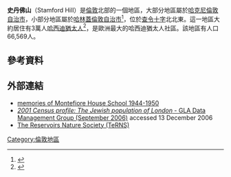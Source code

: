 {{infobox UK place|
 | country = 英格蘭
 | map_type = Greater London
 | region= 倫敦
 | population=68050
 | population_ref=<ref>{{Cite web |url=http://data.london.gov.uk/visualisations/atlas/ward-profiles-html/atlas.html |title=存档副本 |access-date=2016-03-03 |archive-url=https://web.archive.org/web/20140505201322/http://data.london.gov.uk/visualisations/atlas/ward-profiles-html/atlas.html |archive-date=2014-05-05 |dead-url=yes }}</ref>
 |static_image=[[File:Stamford_Hill_N16_(1)_-_geograph.org.uk_-_169793.jpg|250px]]
 | official_name= Stamford Hill
 | latitude= 51.5705
 | longitude= -0.0727
 | area_total_km2=5.2
 | os_grid_reference= TQ335875
 | london_borough= Hackney, Haringey
 | post_town= LONDON
 | postcode_area= N
 | postcode_district= N15, N16, E5
 | dial_code= 020
 | constituency_westminster= [[北哈克尼和斯托克紐因頓_(英國國會選區)|北哈克尼和斯托克紐因頓]]
 |charingX_distance_mi= 5.5
 |charingX_direction= SSW
}}
'''史丹佛山'''（Stamford Hill）是[[倫敦|倫敦]]北部的一個地區，大部分地區屬於[[哈克尼倫敦自治市|哈克尼倫敦自治市]]，小部分地區屬於[[哈林蓋倫敦自治市|哈林蓋倫敦自治市]]<ref>{{cite web |url=http://www.hackney.gov.uk/Assets/Documents/stamford-hill-area-Statement-of-Need.pdf |title=存档副本 |accessdate=2014-05-05 |deadurl=yes |archiveurl=https://web.archive.org/web/20140505194419/http://www.hackney.gov.uk/Assets/Documents/stamford-hill-area-Statement-of-Need.pdf |archivedate=2014-05-05 }}</ref>，位於[[查令十字|查令十字]]北北東{{convert|5.5|mi|km|1}}。這一地區大約居住有3萬人[[哈西迪猶太教|哈西迪猶太人]]<ref name="destinationhackney.co.uk">{{cite web |url=http://www.destinationhackney.co.uk/neighbourhoods/stamfordhill.asp |title=存档副本 |accessdate=2014-01-10 |deadurl=yes |archiveurl=https://web.archive.org/web/20140110224900/http://www.destinationhackney.co.uk/neighbourhoods/stamfordhill.asp |archivedate=2014-01-10 }}</ref>，是歐洲最大的哈西迪猶太人社區。該地區有人口66,569人。	
==參考資料==
{{reflist}}
==外部連結==
* [http://www.bbc.co.uk/ww2peopleswar/stories/99/a8869099.shtml memories of Montefiore House School 1944-1950] {{Wayback|url=http://www.bbc.co.uk/ww2peopleswar/stories/99/a8869099.shtml |date=20100923025501 }}
* [https://web.archive.org/web/20110604100055/http://www.london.gov.uk/archive/gla/publications/factsandfigures/dmag-briefing-2006-27.pdf ''2001 Census profile: The Jewish population of London'' - GLA Data Management Group (September 2006)] accessed 13 December 2006
* [https://web.archive.org/web/20080603214005/http://mysite.wanadoo-members.co.uk/terns2/index.htm The Reservoirs Nature Society (TeRNS)]
[[Category:倫敦地區|Category:倫敦地區]]